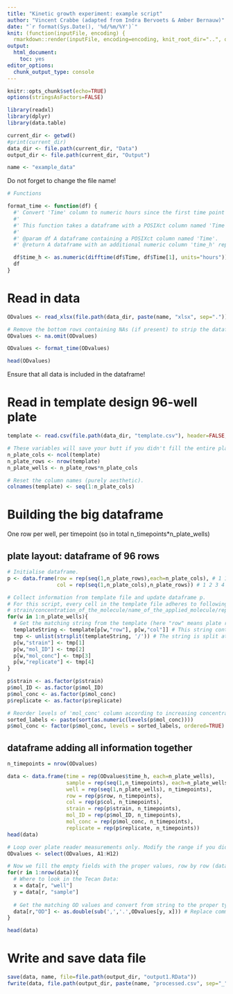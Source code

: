 ```yaml
---
title: "Kinetic growth experiment: example script"
author: "Vincent Crabbe (adapted from Indra Bervoets & Amber Bernauw)"
date: "`r format(Sys.Date(), '%d/%m/%Y')`"
knit: (function(inputFile, encoding) {
  rmarkdown::render(inputFile, encoding=encoding, knit_root_dir="..", output_dir="../Output")})
output: 
  html_document:
    toc: yes
editor_options:
  chunk_output_type: console
---
```


```r
knitr::opts_chunk$set(echo=TRUE)
options(stringsAsFactors=FALSE)

library(readxl)
library(dplyr)
library(data.table)
```



```r
current_dir <- getwd()
#print(current_dir)
data_dir <- file.path(current_dir, "Data")
output_dir <- file.path(current_dir, "Output")

name <- "example_data"
```
Do not forget to change the file name!


```r
# Functions

format_time <- function(df) {
  #' Convert 'Time' column to numeric hours since the first time point
  #'
  #' This function takes a dataframe with a POSIXct column named 'Time' and adds a new column 'time_h' that represents the number of hours since the first time point in the 'Time' column. This facilitates downstream analyses and plotting.
  #'
  #' @param df A dataframe containing a POSIXct column named 'Time'.
  #' @return A dataframe with an additional numeric column 'time_h' representing hours since the first time point.

  df$time_h <- as.numeric(difftime(df$Time, df$Time[1], units="hours"))
  df
}
```

# Read in data

```r
ODvalues <- read_xlsx(file.path(data_dir, paste(name, "xlsx", sep=".")), sheet="Plate 1 - Sheet1", range="B30:CU211") # You can slightly read past the actual data, but make sure that you don't include any fluorescence values.

# Remove the bottom rows containing NAs (if present) to strip the dataframe to the right size.
ODvalues <- na.omit(ODvalues)

ODvalues <- format_time(ODvalues)

head(ODvalues)
```
Ensure that all data is included in the dataframe!

# Read in template design 96-well plate
```r
template <- read.csv(file.path(data_dir, "template.csv"), header=FALSE, skip=1) # Skip the first row

# These variables will save your butt if you didn't fill the entire plate.
n_plate_cols <- ncol(template)
n_plate_rows <- nrow(template)
n_plate_wells <- n_plate_rows*n_plate_cols

# Reset the column names (purely aesthetic).
colnames(template) <- seq(1:n_plate_cols)
```

# Building the big dataframe
One row per well, per timepoint (so in total n_timepoints*n_plate_wells)

## plate layout: dataframe of 96 rows
```r
# Initialise dataframe.
p <- data.frame(row = rep(seq(1,n_plate_rows),each=n_plate_cols), # 1 1 1 ... 1 2 2 2 2 ...
                col = rep(seq(1,n_plate_cols),n_plate_rows)) # 1 2 3 4 ... 12 1 2 3 4 ...

# Collect information from template file and update dataframe p.
# For this script, every cell in the template file adheres to following format:
# strain/concentration_of_the_molecule/name_of_the_applied_molecule/replicate_number
for(w in 1:n_plate_wells){
  # Get the matching string from the template (here "row" means plate row).
  templateString <- template[p[w,"row"], p[w,"col"]] # This string contains the contents of that well
  tmp <- unlist(strsplit(templateString, '/')) # The string is split at the slashes so we can extract the different fields
  p[w,"strain"] <- tmp[1]
  p[w,"mol_ID"] <- tmp[2]
  p[w,"mol_conc"] <- tmp[3]
  p[w,"replicate"] <- tmp[4]
}

p$strain <- as.factor(p$strain)
p$mol_ID <- as.factor(p$mol_ID)
p$mol_conc <- as.factor(p$mol_conc)
p$replicate <- as.factor(p$replicate)

# Reorder levels of 'mol_conc' column according to increasing concentration.
sorted_labels <- paste(sort(as.numeric(levels(p$mol_conc))))
p$mol_conc <- factor(p$mol_conc, levels = sorted_labels, ordered=TRUE)
```

## dataframe adding all information together

```r
n_timepoints = nrow(ODvalues)

data <- data.frame(time = rep(ODvalues$time_h, each=n_plate_wells),
                   sample = rep(seq(1,n_timepoints), each=n_plate_wells),
                   well = rep(seq(1,n_plate_wells), n_timepoints),
                   row = rep(p$row, n_timepoints),
                   col = rep(p$col, n_timepoints),
                   strain = rep(p$strain, n_timepoints),
                   mol_ID = rep(p$mol_ID, n_timepoints),
                   mol_conc = rep(p$mol_conc, n_timepoints),
                   replicate = rep(p$replicate, n_timepoints))
head(data)

# Loop over plate reader measurements only. Modify the range if you didn't completely fill the plate!!
ODvalues <- select(ODvalues, A1:H12)

# Now we fill the empty fields with the proper values, row by row (dataframe row, that is, NOT plate row)
for(r in 1:nrow(data)){
  # Where to look in the Tecan Data:
  x = data[r, "well"]
  y = data[r, "sample"]
  
  # Get the matching OD values and convert from string to the proper type
  data[r,"OD"] <- as.double(sub(',','.',ODvalues[y, x])) # Replace commas with decimal points
}

head(data)
```

# Write and save data file

```r
save(data, name, file=file.path(output_dir, "output1.RData"))
fwrite(data, file.path(output_dir, paste(name, "processed.csv", sep="_")))
```

